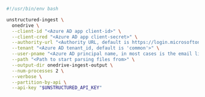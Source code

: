 ```bash Shell
#!/usr/bin/env bash

unstructured-ingest \
  onedrive \
  --client-id "<Azure AD app client-id>" \
  --client-cred "<Azure AD app client-secret>" \
  --authority-url "<Authority URL, default is https://login.microsoftonline.com>" \
  --tenant "<Azure AD tenant_id, default is 'common'>" \
  --user-pname "<Azure AD principal name, in most cases is the email linked to the drive>" \
  --path "<Path to start parsing files from>" \
  --output-dir onedrive-ingest-output \
  --num-processes 2 \
  --verbose \
  --partition-by-api \
  --api-key "$UNSTRUCTURED_API_KEY"
```

